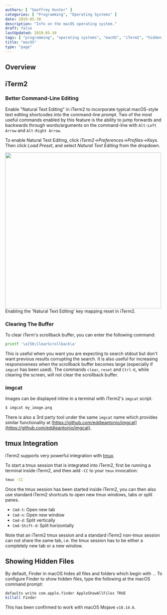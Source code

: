 ```yaml
---
authors: [ "Geoffrey Hunter" ]
categories: [ "Programming", "Operating Systems" ]
date: 2019-05-30
description: "Info on the macOS operating system."
draft: false
lastUpdated: 2019-05-30
tags: [ "programming", "operating systems", "macOS", "iTerm2", "hidden files", "Mojave" ]
title: "macOS"
type: "page"
---
```



## Overview

## iTerm2

### Better Command-Line Editing

Enable "Natural Text Editing" in iTerm2 to incorporate typical macOS-style text editing shortcodes into the command-line prompt. Two of the most useful commands enabled by this feature is the ability to jump forwards and backwards through words/arguments on the command-line with `Alt-Left Arrow` and `Alt-Right Arrow`.

To enable Natural Text Editing, click _iTerm2_->_Preferences_->_Profiles_->_Keys_. Then click _Load Preset_, and select _Natural Text Editing_ from the dropdown.


<Image src={iterm2_enabling_natural_text_editing} width="500px">Enabling the 'Natural Text Editing' key mapping reset in iTerm2.</Image>

### Clearing The Buffer


To clear iTerm's scrollback buffer, you can enter the following command:
```sh
printf '\e]50;ClearScrollback\a'
```

This is useful when you want you are expecting to search stdout but don't want previous results corrupting the search. It is also useful for increasing responsiveness when the scrollback buffer becomes large (especially if `imgcat` has been used). The commands `clear`, `reset` and `Ctrl-K`, while clearing the screen, will not clear the scrollback buffer.

### imgcat

Images can be displayed inline in a terminal with iTerm2's `imgcat` script.

```sh
$ imgcat my_image.png
```

There is also a 3rd party tool under the same `imgcat` name which provides similar functionality at [https://github.com/eddieantonio/imgcat](https://github.com/eddieantonio/imgcat).

## tmux Integration

iTerm2 supports very powerful integration with [tmux](/programming/operating-systems/linux/programs/tmux/).

To start a tmux session that is integrated into iTerm2, first be running a terminal inside iTerm2, and then add `-CC` to your `tmux` invocation:

```sh
tmux -CC
```

Once the tmux session has been started inside iTerm2, you can then also use standard iTerm2 shortcuts to open new tmux windows, tabs or split panes.

* `Cmd-t`: Open new tab
* `Cmd-n`: Open new window
* `Cmd-d`: Split vertically
* `Cmd-Shift-d`: Split horizontally

<Aside type="note">
Note that an iTerm2 tmux session and a standard iTerm2 non-tmux session can not share the same tab, i.e. the tmux session has to be either a completely new tab or a new window.
</Aside>

## Showing Hidden Files

By default, Finder in macOS hides all files and folders which begin with `.`. To configure Finder to show hidden files, type the following at the macOS command prompt:

```bash
defaults write com.apple.finder AppleShowAllFiles TRUE
killall Finder
```

This has been confirmed to work with macOS Mojave `v10.14.6`.